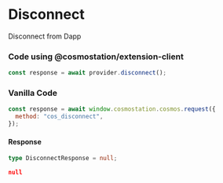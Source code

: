 # Disconnect

Disconnect from Dapp

### Code using @cosmostation/extension-client

```javascript
const response = await provider.disconnect();
```

### Vanilla Code

```javascript
const response = await window.cosmostation.cosmos.request({
  method: "cos_disconnect",
});
```

#### Response

```typescript filename="Model"
type DisconnectResponse = null;
```

```json filename="Example"
null
```
